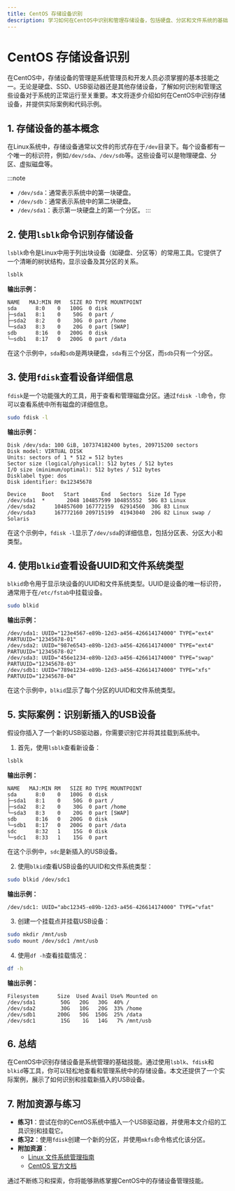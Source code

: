 ```yaml
---
title: CentOS 存储设备识别
description: 学习如何在CentOS中识别和管理存储设备，包括硬盘、分区和文件系统的基础知识。
---
```


# CentOS 存储设备识别

在CentOS中，存储设备的管理是系统管理员和开发人员必须掌握的基本技能之一。无论是硬盘、SSD、USB驱动器还是其他存储设备，了解如何识别和管理这些设备对于系统的正常运行至关重要。本文将逐步介绍如何在CentOS中识别存储设备，并提供实际案例和代码示例。

## 1. 存储设备的基本概念

在Linux系统中，存储设备通常以文件的形式存在于`/dev`目录下。每个设备都有一个唯一的标识符，例如`/dev/sda`、`/dev/sdb`等。这些设备可以是物理硬盘、分区、虚拟磁盘等。

:::note
- `/dev/sda`：通常表示系统中的第一块硬盘。
- `/dev/sdb`：通常表示系统中的第二块硬盘。
- `/dev/sda1`：表示第一块硬盘上的第一个分区。
:::

## 2. 使用`lsblk`命令识别存储设备

`lsblk`命令是Linux中用于列出块设备（如硬盘、分区等）的常用工具。它提供了一个清晰的树状结构，显示设备及其分区的关系。

```bash
lsblk
```

**输出示例：**

```
NAME   MAJ:MIN RM   SIZE RO TYPE MOUNTPOINT
sda      8:0    0   100G  0 disk 
├─sda1   8:1    0    50G  0 part /
├─sda2   8:2    0    30G  0 part /home
└─sda3   8:3    0    20G  0 part [SWAP]
sdb      8:16   0   200G  0 disk 
└─sdb1   8:17   0   200G  0 part /data
```

在这个示例中，`sda`和`sdb`是两块硬盘，`sda`有三个分区，而`sdb`只有一个分区。

## 3. 使用`fdisk`查看设备详细信息

`fdisk`是一个功能强大的工具，用于查看和管理磁盘分区。通过`fdisk -l`命令，你可以查看系统中所有磁盘的详细信息。

```bash
sudo fdisk -l
```

**输出示例：**

```
Disk /dev/sda: 100 GiB, 107374182400 bytes, 209715200 sectors
Disk model: VIRTUAL DISK    
Units: sectors of 1 * 512 = 512 bytes
Sector size (logical/physical): 512 bytes / 512 bytes
I/O size (minimum/optimal): 512 bytes / 512 bytes
Disklabel type: dos
Disk identifier: 0x12345678

Device     Boot   Start       End   Sectors  Size Id Type
/dev/sda1  *       2048 104857599 104855552  50G 83 Linux
/dev/sda2      104857600 167772159  62914560  30G 83 Linux
/dev/sda3      167772160 209715199  41943040  20G 82 Linux swap / Solaris
```

在这个示例中，`fdisk -l`显示了`/dev/sda`的详细信息，包括分区表、分区大小和类型。

## 4. 使用`blkid`查看设备UUID和文件系统类型

`blkid`命令用于显示块设备的UUID和文件系统类型。UUID是设备的唯一标识符，通常用于在`/etc/fstab`中挂载设备。

```bash
sudo blkid
```

**输出示例：**

```
/dev/sda1: UUID="123e4567-e89b-12d3-a456-426614174000" TYPE="ext4" PARTUUID="12345678-01"
/dev/sda2: UUID="987e6543-e89b-12d3-a456-426614174000" TYPE="ext4" PARTUUID="12345678-02"
/dev/sda3: UUID="456e1234-e89b-12d3-a456-426614174000" TYPE="swap" PARTUUID="12345678-03"
/dev/sdb1: UUID="789e1234-e89b-12d3-a456-426614174000" TYPE="xfs" PARTUUID="12345678-04"
```

在这个示例中，`blkid`显示了每个分区的UUID和文件系统类型。

## 5. 实际案例：识别新插入的USB设备

假设你插入了一个新的USB驱动器，你需要识别它并将其挂载到系统中。

1. 首先，使用`lsblk`查看新设备：

```bash
lsblk
```

**输出示例：**

```
NAME   MAJ:MIN RM   SIZE RO TYPE MOUNTPOINT
sda      8:0    0   100G  0 disk 
├─sda1   8:1    0    50G  0 part /
├─sda2   8:2    0    30G  0 part /home
└─sda3   8:3    0    20G  0 part [SWAP]
sdb      8:16   0   200G  0 disk 
└─sdb1   8:17   0   200G  0 part /data
sdc      8:32   1    15G  0 disk 
└─sdc1   8:33   1    15G  0 part 
```

在这个示例中，`sdc`是新插入的USB设备。

2. 使用`blkid`查看USB设备的UUID和文件系统类型：

```bash
sudo blkid /dev/sdc1
```

**输出示例：**

```
/dev/sdc1: UUID="abc12345-e89b-12d3-a456-426614174000" TYPE="vfat"
```

3. 创建一个挂载点并挂载USB设备：

```bash
sudo mkdir /mnt/usb
sudo mount /dev/sdc1 /mnt/usb
```

4. 使用`df -h`查看挂载情况：

```bash
df -h
```

**输出示例：**

```
Filesystem      Size  Used Avail Use% Mounted on
/dev/sda1        50G   20G   30G  40% /
/dev/sda2        30G   10G   20G  33% /home
/dev/sdb1       200G   50G  150G  25% /data
/dev/sdc1        15G    1G   14G   7% /mnt/usb
```

## 6. 总结

在CentOS中识别存储设备是系统管理的基础技能。通过使用`lsblk`、`fdisk`和`blkid`等工具，你可以轻松地查看和管理系统中的存储设备。本文还提供了一个实际案例，展示了如何识别和挂载新插入的USB设备。

## 7. 附加资源与练习

- **练习1**：尝试在你的CentOS系统中插入一个USB驱动器，并使用本文介绍的工具识别和挂载它。
- **练习2**：使用`fdisk`创建一个新的分区，并使用`mkfs`命令格式化该分区。
- **附加资源**：
  - [Linux 文件系统管理指南](https://www.kernel.org/doc/html/latest/filesystems/index.html)
  - [CentOS 官方文档](https://docs.centos.org/)

通过不断练习和探索，你将能够熟练掌握CentOS中的存储设备管理技能。